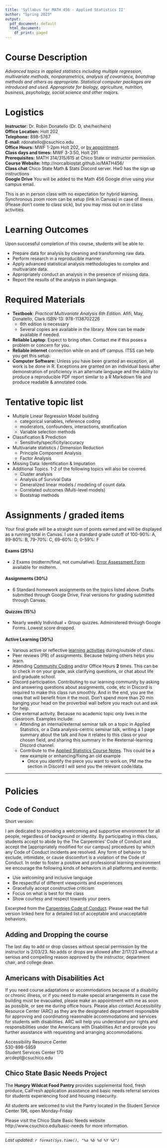 ```yaml
---
title: 'Syllabus for MATH 456 - Applied Statistics II'
author: "Spring 2023"
output:
  pdf_document: default
  html_document:
    df_print: paged
---
```


# Course Description
_Advanced topics in applied statistics including multiple regression, multivariate methods, nonparametrics, analysis of covariance, bootstrap methods and others as appropriate. Statistical computer packages are introduced and used. Appropriate for biology, agriculture, nutrition, business, psychology, social science and other majors._

# Logistics

**Instructor:** Dr. Robin Donatello  (Dr. D, she/her/hers)  
**Office Location:** Holt 202  
**Telephone:** 898-5767    
**E-mail:** rdonatello@csuchico.edu    
**Office Hours:** MWF 1-2pm Holt 202, or [by appointment](https://dr-donatello.youcanbook.me/).  
**Class days and times:** MWF 3-3:50, Holt 291  
**Prerequisites:** MATH 314/315/615 at Chico State or instructor permission.  
**Course Website:** http://norcalbiostat.github.io/MATH456/  
**Class chat** Chico State Math & Stats Discord server. Hw0 has the sign up instructions  
**Google Drive**  You will be added to the Math 456 Google drive using your campus email. 

This is an in person class with no expectation for hybrid learning. Synchronous zoom room can be setup (link in Canvas) in case of illness (Please don't come to class sick), but you may miss out on in class activities. 

# Learning Outcomes
Upon successful completion of this course, students will be able to:  

* Prepare data for analysis by cleaning and transforming raw data. 
* Perform research in a reproducible manner. 
* Apply advanced statistical analysis methodologies to complex and multivariate data. 
* Appropriately conduct an analysis in the presence of missing data. 
* Report the results of the analysis in plain language. 


# Required Materials
* **Textbook**: _Practical Multivariate Analysis 6th Edition_. Afifi, May, Donatello, Clark ISBN-13: 978-1138702226 
  - 6th edition is necessary
  - Several copies are available in the library. More can be made available if needed. 
* **Reliable Laptop**: Expect to bring often. Contact me if this poses a problem or concern for you. 
* **Reliable internet** connection while on and off campus. ITSS can help you get this setup. 
* **Computer Software:** Unless you have been granted an exception, all work is be done in R. Exceptions are granted on an individual basis after demonstration of proficiency in an alternate language and the ability to produce a reproducible PDF report similar to a R Markdown file and produce readable & annotated code.

# Tentative topic list

* Multiple Linear Regression Model building 
    - categorical variables, reference coding
    - moderators, confounders, interactions, stratification
    - Variable selection methods
* Classification & Prediction
    - Sensitivity/specificity/accuracy
* Multivariate statistics / Dimension Reduction
    - Principle Component Analysis
    - Factor Analysis
* Missing Data: Identification & Imputation
* Additional Topics. 1-2 of the following topics will also be covered. 
    - Cluster analysis
    - Analysis of Survival Data
    - Generalized linear models / modeling of count data. 
    - Correlated outcomes (Multi-level models)
    - Bootstrap methods


# Assignments / graded items 
Your final grade will be a straight sum of points earned and will be displayed as a running total in Canvas. 
I use a standard grade cutoff of 100-90%: A, 89-80%: B, 79-70%: C, 69-60%: D, 0-59%: F  


#### Exams (25%)
* 2 Exams (midterm/final, not cumulative). [Error Assessment Form](notes/Analyzing exam errors.pdf) available for midterm. 

#### Assignments (30%)
* 6 Standard homework assignments on the topics listed above. Drafts submitted through Google Drive, Final versions for grading submitted through Canvas. 

#### Quizzes (15%)
* Nearly weekly Individual + Group quizzes. Administered through Google Forms. Lowest score dropped. 

#### Active Learning (30%)
* Various active or reflective [learning activities](learning_tools.html) during/outside of class.
* Peer reviews (PR) of assignments. Because helping others helps you learn. 
* Attending [Community Coding](http://bit.ly/cc_hours) and/or Office Hours **2** times. This can be to check in on your grade, ask clarifying questions, or chat about life and graduate school.
* Discord participation. Contributing to our learning community by asking and answering questions about assignments, code, etc in Discord is required to make this class run smoothly. And in the end, you are the ones that will benefit from it the most. Don't spend more than 20 min banging your head on the proverbial wall before you reach out and ask for help. 
* One external activity. Because no academic topic only lives in the classroom. Examples include:
    -  Attending an internal/external seminar talk on a topic in Applied Statistics, or a Data analysis-centric seminar talk, writing a 1 page summary about the talk and how it relates to this class or your chosen field, and sharing this summary in the #external-learning Discord channel.
    - Contribute to the [Applied Statistics Course Notes](https://norcalbiostat.github.io/AppliedStatistics_notes/). This could be a new example or  enhancing/fixing an old example
        - Once you identify the piece you want to work on, PM me the section in Discord I will send you the relevant code/data. 


----

# Policies

## Code of Conduct

Short version:

I am dedicated to providing a welcoming and supportive environment for all people, regardless of background or identity. By participating in this class, students accept to abide by the The Carpentries’ Code of Conduct and accept the [appropriately modified for our campus] procedures by which any Code of Conduct incidents are resolved. Any form of behavior to exclude, intimidate, or cause discomfort is a violation of the Code of Conduct. In order to foster a positive and professional learning environment we encourage the following kinds of behaviors in all platforms and events:


* Use welcoming and inclusive language
* Be respectful of different viewpoints and experiences
* Gracefully accept constructive criticism
* Focus on what is best for the class
* Show courtesy and respect towards your peers

Excerpted from the [Carpentries Code of Conduct](https://docs.carpentries.org/topic_folders/policies/code-of-conduct.html). Please read the full version linked here for a detailed list of acceptable and unacceptable behaviors. 


## Adding and Dropping the course
The last day to add or drop classes without special permission by the instructor is 2/03/23. No adds or drops are allowed after 2/17/23 without a serious and compelling reason approved by the instructor, department chair, and college dean.

## Americans with Disabilities Act

If you need course adaptations or accommodations because of a disability or chronic illness,  or if you need to make special arrangements in case the building must be evacuated, please make an appointment with me as soon as possible, or see me during office hours. Please also contact Accessibility Resource Center (ARC) as they are the designated department responsible for approving and coordinating reasonable accommodations and services for students with disabilities. ARC will help you understand your rights and responsibilities under the Americans with Disabilities Act and provide you further assistance with requesting and arranging accommodations.

Accessibility Resource Center  
530-898-5959   
Student Services Center 170  
arcdept@csuchico.edu  


## Chico State Basic Needs Project

The **Hungry Wildcat Food Pantry** provides supplemental food, fresh produce, CalFresh application assistance and basic needs referral services for students experiencing food and housing insecurity.

All students are welcomed to visit the Pantry located in the Student Service Center 196, open Monday-Friday

Please visit the Chico State Basic Needs website http://www.csuchico.edu/basic-needs for more information.

-----

_Last updated: `r format(Sys.time(), "%a %b %d %Y %X")`_

    
    
